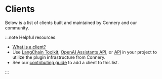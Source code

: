 
# Clients

Below is a list of clients built and maintained by Connery and our community.

:::note Helpful resources

- [What is a client?](/docs/runner/introduction/core-concepts#client)
- Use [LangChain Toolkit](/docs/clients/langchain/toolkit), [OpenAI Assistants API](/docs/clients/openai/assistant), or [API](/docs/clients/api) in your project to utilize the plugin infrastructure from Connery.
- See our [contributing guide](https://github.com/connery-io/connery/blob/main/CONTRIBUTING.md) to add a client to this list.

:::

<DocCardList />
